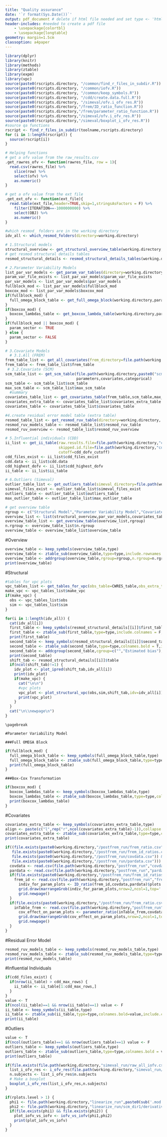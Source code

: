 ```yaml
---
title: "Quality assurance"
date: '`r format(Sys.Date())`'
output: pdf_document # delete if html file needed and set type <- 'html'
header-includes: #needed to create a pdf file
    - \usepackage{colortbl}
    - \usepackage{longtable}
geometry: margin=1.5cm
classoption: a4paper
---
```


```r
library(dplyr)
library(knitr)
library(methods)
library(ztable)
library(expm)
library(vpc)
source(paste0(rscripts.directory, "/common/find_r_files_in_subdir.R"))
source(paste0(rscripts.directory, "/common/iofv.R"))
source(paste0(rscripts.directory, "/common/keep_symbols.R"))
source(paste0(rscripts.directory, "/cdd/create.data.full.R"))
source(paste0(rscripts.directory, "/simeval/ofv.i_ofv_res.R"))
source(paste0(rscripts.directory,"/frem/ID_ratio_function.R"))
source(paste0(rscripts.directory,"/frem/parameter_ratio_function.R"))
source(paste0(rscripts.directory,"/simeval/ofv.i_ofv_res.R"))
source(paste0(rscripts.directory,"/simeval/boxplot_i_ofv_res.R"))
#source qa functions
rscript <- find_r_files_in_subdir(toolname,rscripts.directory)
for (i in 1:length(rscript)) {
  source(rscript[i])
}
```


```r
# Helping functions
# get a ofv value from the raw_results.csv
.get_rawres_ofv <- function(rawres_file, row = 1){
  read.csv(rawres_file) %>%
    slice(row) %>%
    select(ofv) %>% 
    as.numeric()
}

# get a ofv value from the ext file
.get_ext_ofv <- function(ext_file){
  read.table(ext_file,header=TRUE,skip=1,stringsAsFactors = F) %>%
    filter(ITERATION==-1000000000) %>%
    select(OBJ) %>% 
    as.numeric()
}

#which resmod_ folders are in the working directory
idv_all <- which_resmod_folders(directory=working.directory)
```

```r
# 1.Structural models
structural_overview <- get_structural_overview_table(working.directory,idv=idv_all,groups)
# get resmod structural details tables
resmod_structural_details <- resmod_structural_details_tables(working.directory,model.directory,model.filename,CWRES_table,idv_all,idv_name)
```

```r
# 2.Parameter Variability Models
list_par_var_models <- get_param_var_tables(directory=working.directory)
param_var_file_exists <- list_par_var_models$param_var_file_exists
par_var_models <- list_par_var_models$par_var_models
fullblock_mod <- list_par_var_models$fullblock_mod
boxcox_mod <- list_par_var_models$boxcox_mod
if(fullblock_mod) {
  full_omega_block_table <- get_full_omega_block(working.directory,param_var_file_exists,list_par_var_models$dofv_block)
}
if(boxcox_mod) {
  boxcox_lambdas_table <- get_boxcox_lambda_table(working.directory,param_var_file_exists,list_par_var_models$dofv_box)
}
if(fullblock_mod || boxcox_mod) {
  param_sector <- TRUE
} else {
  param_sector <- FALSE
}
```

```r
# 3.Covariate Models
  # 3.1.All (FREM)
frem_table_list <- get_all_covariates(frem_directory=file.path(working.directory,"frem_run"),covariates,categorical,parameters,list_par_var_models$dofv_block)
frem_table <- frem_table_list$frem_table
 # 3.2.Covariate (SCM)
scm_table_list <- get_scm_table(file.path(working.directory,paste0("scm_run/raw_results_scm.csv")),
                                parameters,covariates,categorical)
scm_table <- scm_table_list$scm_table
max_scm_table <- scm_table_list$max_scm_table
  #summary
covariates_table_list <- get_covariates_table(frem_table,scm_table,max_scm_table)
covariates_extra_table <- covariates_table_list$covariates_extra_table
covariates_table <- covariates_table_list$covariates_table
```

```r
#4.create residual error model table (extra table)
resmod_table_list <- get_resmod_ruv_table(directory=working.directory, idv_name)
resmod_ruv_models_table <- resmod_table_list$resmod_ruv_table
resmod_ruv_overview <- resmod_table_list$resmod_ruv_overview
```

```r
# 5.Influential individuals (CDD)
ii_list <- get_ii_table(raw.results.file=file.path(working.directory,"cdd_run",paste0("raw_results_",sub('.mod.*','',model.filename),"_linbase.csv")),
                        skipped.id.file=file.path(working.directory,"cdd_run/skipped_individuals1.csv"),
                        cutoff=cdd_dofv_cutoff)
cdd_files_exist <- ii_list$cdd_files_exist
cdd.data <- ii_list$cdd.data
cdd_highest_dofv <- ii_list$cdd_highest_dofv
ii_table <- ii_list$ii_table
```

```r
# 6.Outliers (Simeval)
outlier_table_list <- get_outliers_table(simeval_directory=file.path(working.directory, "simeval_run"),cdd.data)
simeval_files_exist <- outlier_table_list$simeval_files_exist
outliers_table <- outlier_table_list$outliers_table
max_outlier_table <- outlier_table_list$max_outlier_table
```

```r
# get overview table
rgroup <- c("Structural Model","Parameter Variability Model","Covariates","Residual Error Model","Influential Individuals","Outliers")
overview_list <- list(structural_overview,par_var_models,covariates_table,resmod_ruv_overview,cdd_highest_dofv,max_outlier_table)
overview_table_list <- get_overview_table(overview_list,rgroup)
n.rgroup <- overview_table_list$n.rgroup
overview_table <- overview_table_list$overview_table
```

#Overview
```r
overview_table <- keep_symbols(overview_table,type)
overview_table <- ztable_sub(overview_table,type=type,include.rownames = F,colnames.bold = T,align="lrc")
overview_table <- addrgroup(overview_table,rgroup=rgroup,n.rgroup=n.rgroup,cspan.rgroup=1)
print(overview_table)
```

\pagebreak

#Structural

```r
#tables for vpc plots
vpc_tables_list <- get_tables_for_vpc(obs_table=CWRES_table,obs_extra_table=paste0(working.directory,"/",sub('.mod.*','',model.filename),"_linbase.dta"),sim_table=paste0(working.directory,"/simeval_run/m1/sim_res_table-1.dta"),idv_all)
make_vpc <- vpc_tables_list$make_vpc
if(make_vpc) {
  obs <- vpc_tables_list$obs
  sim <- vpc_tables_list$sim
}

for(i in 1:length(idv_all)) {
  cat(idv_all[i])
  first_table <- keep_symbols(resmod_structural_details[[i]]$first_table,type)
  first_table <- ztable_sub(first_table,type=type,include.colnames = F,include.rownames = F,longtable = T,align="lr")
  print(first_table)
  second_table <- keep_symbols(resmod_structural_details[[i]]$second_table,type)
  second_table <- ztable_sub(second_table,type=type,colnames.bold = T,include.rownames = F,longtable = T,align="rlrr")
  second_table <- addcgroup(second_table,cgroup=c("","Estimated bias"),n.cgroup=c(1,2))
  print(second_table)
  shift_tab <- resmod_structural_details[[i]]$table
  if(ncol(shift_tab)!=1) {
    idv_plot <- plot_ipred(shift_tab,idv_all[i])
    print(idv_plot)
    if(make_vpc) {
      cat("\n\n")
      #vpc plots
      vpc_plot <- plot_structural_vpc(obs,sim,shift_tab,idv=idv_all[i])
      print(vpc_plot)
    }
  }
  cat("\n\\newpage\n")
}
```

```asis
\pagebreak

#Parameter Variability Model
```

```asis
###Full OMEGA Block
```

```r
if(fullblock_mod) {
  full_omega_block_table <- keep_symbols(full_omega_block_table,type)
  full_omega_block_table <- ztable_sub(full_omega_block_table,type=type,colnames.bold=T,include.rownames=F,longtable=T,align="lr")
  print(full_omega_block_table)
}
```

```asis
###Box-Cox Transformation
```

```r
if(boxcox_mod) {
  boxcox_lambdas_table <- keep_symbols(boxcox_lambdas_table,type)
  boxcox_lambdas_table <- ztable_sub(boxcox_lambdas_table,type=type,colnames.bold=T,include.rownames=F,longtable=T,align="lr")
  print(boxcox_lambdas_table)
}
```

\pagebreak

#Covariates
```r
covariates_extra_table <- keep_symbols(covariates_extra_table,type)
align <- paste(c("l",rep("r",ncol(covariates_extra_table)-1)),collapse = '')
covariates_extra_table <- ztable_sub(covariates_extra_table,type=type,colnames.bold = T,include.rownames = F,longtable = T,align=align)
print(covariates_extra_table)
```

```r
if((file.exists(paste0(working.directory,"/postfrem_run/frem_ratio.csv")) || 
   file.exists(paste0(working.directory,"/postfrem_run/frem_id_ratios.csv"))) && 
   file.exists(paste0(working.directory,"/postfrem_run/covdata.csv")) &&
   file.exists(paste0(working.directory,"/postfrem_run/pardata.csv"))) {
  covdata <- read.csv(file.path(working.directory,"postfrem_run","covdata.csv"),header = T, as.is = T)
  pardata <- read.csv(file.path(working.directory,"postfrem_run","pardata.csv"),header = T, as.is = T)
  if(file.exists(paste0(working.directory,"/postfrem_run/frem_id_ratios.csv"))) {
    frem_id <- read.csv(file.path(working.directory,"postfrem_run","frem_id_ratios.csv"), header = T, as.is = T)
	  indiv_for_param_plots <- ID_ratio(frem_id,covdata,pardata)$plots
	  grid.draw(marrangeGrob(indiv_for_param_plots,nrow=2,ncol=1,top=''))
	  grid.newpage()
  }
  if(file.exists(paste0(working.directory,"/postfrem_run/frem_ratio.csv"))) {
    inTable_frem <- read.csv(file.path(working.directory,"postfrem_run","frem_ratio.csv"),header = T, as.is = T)
	  cov_effect_on_param_plots <- parameter_ratio(inTable_frem,covdata,pardata)$plots
	  grid.draw(marrangeGrob(cov_effect_on_param_plots,nrow=2,ncol=1,top=''))
	  grid.newpage()
  }
}
```

\pagebreak

#Residual Error Model
```r
resmod_ruv_models_table <- keep_symbols(resmod_ruv_models_table,type)
resmod_ruv_models_table <- ztable_sub(resmod_ruv_models_table,type=type,colnames.bold = T,include.rownames = F,longtable = T,align="lrc")
print(resmod_ruv_models_table)
```

\pagebreak

#Influential Individuals
```r
if(cdd_files_exist) {
  if(nrow(ii_table) > cdd_max_rows) {
    ii_table <- ii_table[1:cdd_max_rows,]
  }
}
value <- T
if(ncol(ii_table)==1 && nrow(ii_table)==1) value <- F
ii_table <- keep_symbols(ii_table,type)
ii_table <- ztable_sub(ii_table,type=type,colnames.bold=value,include.colnames=value,include.rownames=F,longtable=T,digits=1,align="lr")
print(ii_table)
```

\pagebreak

#Outliers
```r
value <- T
if(ncol(outliers_table)==1 && nrow(outliers_table)==1) value <- F
outliers_table <- keep_symbols(outliers_table,type)
outliers_table <- ztable_sub(outliers_table,type=type,colnames.bold = value,include.colnames = value,include.rownames = F,longtable = T,digits = 1,align="lr")
print(outliers_table)
```

```r
if(file.exists(file.path(working.directory,"simeval_run/raw_all_iofv.csv"))) {
  list_i_ofv_res <- i_ofv_res(file.path(working.directory,"simeval_run/raw_all_iofv.csv"),show.warning=F)# calculation
  n.subjects <- list_i_ofv_res$n.subjects
  # Make a boxplot
  boxplot_i_ofv_res(list_i_ofv_res,n.subjects)
}
```

```r
if(rplots.level > 1) {
  phi1 <- file.path(working.directory,"linearize_run",paste0(sub('.mod.*','',model.filename),"_linbase.phi"))
  phi2 <- file.path(working.directory,"linearize_run/scm_dir1/derivatives.phi")
  if(file.exists(phi1) && file.exists(phi2)) {
    plot_iofv_vs_iofv <- iofv_vs_iofv(phi1,phi2)
    print(plot_iofv_vs_iofv)
  }
}
```